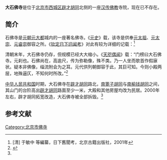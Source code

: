 {{Veil|time=2015-09-12T07:47:11+00:00}}
'''大石佛寺'''是位于[[北京市|北京市]][[西城区|西城区]][[辟才胡同|辟才胡同]]北侧的一座[[汉传佛教|汉传佛教]]寺院，现在已不存在。

==简介==
石佛寺是[[元朝|元朝]][[元大都|元大都]]城内的一座著名佛寺。《[[元史|元史]]》载，该寺是供奉[[元太祖|元太祖]]、[[元太宗|元太宗]]、[[元睿宗|元睿宗]]御容之所。《[[钦定日下旧闻考|钦定日下旧闻考]]》对此有较为详细的记载：<ref>[清] 于敏中 等編纂，日下舊聞考，北京古籍出版社，2001年</ref>
{{HideH|《[[钦定日下旧闻考|钦定日下旧闻考]]·卷五十·城市内城西城一》所载大石佛寺史料}}
{{引用|
原：咸宜坊二牌十铺有大、小石佛寺，能仁寺，通妙宅，显灵宫。（《五城坊巷胡衕集》）

臣等谨按：石佛寺在劈柴胡衕。碑剥落不可读。先寺僧掘地得石佛一，乃[[彌勒菩薩|弥勒]]像也。寺盖由此得名。然今并无两寺。能仁寺在兵马司胡衕，显灵宫在四眼井，其旧门亦在兵马司胡衕，相去半里许，石额犹旧迹也。明嘉靖三年祭告碑二，今并存。本朝乾隆二十一年，重修殿宇宏整，周以石栏，有老松六，虬枝屈曲，葢数百年物也。

原：[[至元|至元]]十五年，命承旨[[和尔果斯|和尔果斯]]冩[[元太祖|太祖]]御容。十六年，复命冩太上皇御容，与太宗旧御容俱置[[翰林院|翰林院]]，院官春
秋致祭。[[泰定_(元朝)|泰定]]四年，造影堂于石佛寺，未及迁。后[[至元|至元]]之六年，翰林院言三朝御容祭所甚隘，兼岁久屋漏，于石佛寺新影堂奉安为宜。[[中书省|中书省]]臣奏此[[元世祖|世祖]]定制，当仍其旧，报可。（《[[元史|元史]]·祭祀志》）

原：[[至治_(元朝)|至治]]元年正月，帝诣石佛寺，以其墙垣疎坏，命副枢准台佥院阿萨尔领围宿士卒以备巡逻。（《[[元史|元史]]·兵志》）按：“准”，[[蒙古语|蒙古语]]“东”也；“台”，“有”也。旧作“术温台”。阿萨尔，蒙古语“阁”也，旧作“阿散”，今俱译改。

原：[[元统_(元朝)|元统]]元年正月，立司禋监奉[[元太祖|太祖]]、[[元太宗|太宗]]、[[元睿宗|睿宗]]三朝御容于石佛寺。（《元史·顺帝记》）

补：[[高丽忠宣王|高丽忠宣王]]五年九月，王至[[元大都|大都]]。十月，帝下王于[[刑部|刑部]]，既而祝髪置之石佛寺。（《[[高丽史|高丽史]]·世家》）

补：[[张翥|张翥]]奉迎明宗册宝至石佛寺，明日入太庙清祀礼成，赋以纪事诗：
{{引用|宝册香舆出法宫，霏烟御路晓蒙蒙。仗齐剑佩千官里，金奏箫韶九庙中。宣室鬼神征[[贾谊|贾谊]]，太常礼乐属[[叔孙通|孙通]]。小臣有幸逢熈事，散作恩波四海同。（《蜕庵集》）}}
}}
{{HideF}}

清朝末年，大石佛寺仍存，但规模已经大大缩小。《[[天咫偶闻|天咫偶闻]]》载：“门榜曰大石佛寺。元刹也。石佛尚在，高逾尺，传为弥勒像，殊不类。乃一人坐而欹首作假寐状。疑本非佛像，缁流附会为之耳。元代供列朝御容于此，其巨可知。今则小殿两层，地殊逼仄，不知何时所改。”<ref name=ylrw>{{Cite web |url=http://www.yuanliner.com/article/2008/0430/article_3737.html |title=请保留北京的胡同之根——砖塔胡同，园林人网，2008-04-30 |access-date=2013-04-13 |archive-url=https://web.archive.org/web/20160304125247/http://www.yuanliner.com/article/2008/0430/article_3737.html |archive-date=2016-03-04 |dead-url=yes }}</ref>

[[中华人民共和国|中华人民共和国]]时期，大石佛寺在[[辟才胡同|辟才胡同]]路北，[[南篦子胡同|南篦子胡同]]与[[南榆钱胡同|南榆钱胡同]]之间，其山门的台阶高出[[辟才胡同|辟才胡同]]路面至少一米，大殿和其他房屋均改为民居。2000年左右，辟才胡同拓宽改造，大石佛寺被全部拆毁。<ref name=ylrw/>

==参考文献==
{{reflist}}

[[Category:北京市佛寺|Category:北京市佛寺]]